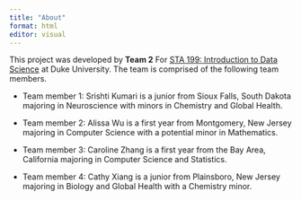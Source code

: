```yaml
---
title: "About"
format: html
editor: visual
---
```


This project was developed by **Team 2** For [STA 199: Introduction to Data Science](https://sta199-f23-1.github.io/) at Duke University. The team is comprised of the following team members.

-   Team member 1: Srishti Kumari is a junior from Sioux Falls, South Dakota majoring in Neuroscience with minors in Chemistry and Global Health.

-   Team member 2: Alissa Wu is a first year from Montgomery, New Jersey majoring in Computer Science with a potential minor in Mathematics.

-   Team member 3: Caroline Zhang is a first year from the Bay Area, California majoring in Computer Science and Statistics.

-   Team member 4: Cathy Xiang is a junior from Plainsboro, New Jersey majoring in Biology and Global Health with a Chemistry minor.

